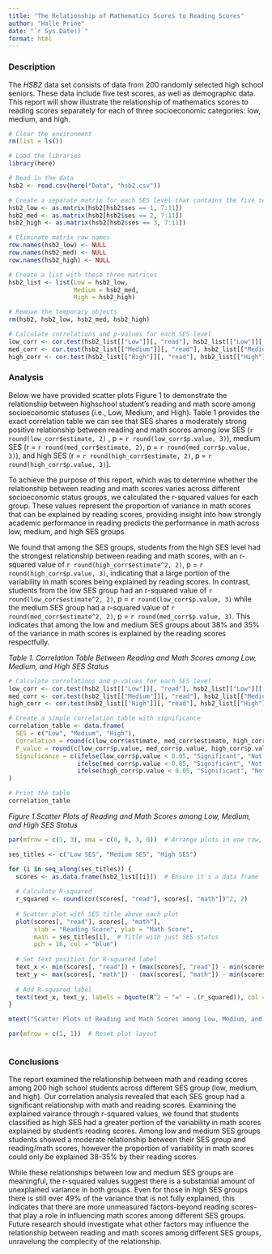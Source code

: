 ```yaml
---
title: "The Relationship of Mathematics Scores to Reading Scores"
author: "Halle Prine"
date: "`r Sys.Date()`"
format: html
---
```


### Description

The *HSB2* data set consists of data from 200 randomly selected high school seniors. These data include five test scores, as well as demographic data. This report will show illustrate the relationship of mathematics scores to reading scores separately for each of three socioeconomic categories: low, medium, and high.

```r
# Clear the environment
rm(list = ls())

# Load the libraries
library(here)

# Read in the data
hsb2 <- read.csv(here("Data", "hsb2.csv"))

# Create a separate matrix for each SES level that contains the five test scores
hsb2_low <- as.matrix(hsb2[hsb2$ses == 1, 7:11])
hsb2_med <- as.matrix(hsb2[hsb2$ses == 2, 7:11])
hsb2_high <- as.matrix(hsb2[hsb2$ses == 3, 7:11])

# Eliminate matrix row names
row.names(hsb2_low) <- NULL
row.names(hsb2_med) <- NULL
row.names(hsb2_high) <- NULL

# Create a list with these three matrices
hsb2_list <- list(Low = hsb2_low,
                  Medium = hsb2_med,
                  High = hsb2_high)

# Remove the temporary objects
rm(hsb2, hsb2_low, hsb2_med, hsb2_high)
```

```r
# Calculate correlations and p-values for each SES level
low_corr <- cor.test(hsb2_list[["Low"]][, "read"], hsb2_list[["Low"]][, "math"])
med_corr <- cor.test(hsb2_list[["Medium"]][, "read"], hsb2_list[["Medium"]][, "math"])
high_corr <- cor.test(hsb2_list[["High"]][, "read"], hsb2_list[["High"]][, "math"])
```

### Analysis 

Below we have provided scatter plots Figure 1 to demonstrate the relationship between highschool student's reading and math score among 
socioeconomic statuses (i.e., Low, Medium, and High). Table 1 provides the exact correlation table we can see that SES shares a moderately strong positive relationship between reading and math scores among low SES (`r round(low_corr$estimate, 2)` , p = `r round(low_corr$p.value, 3)`), medium SES (r = `r round(med_corr$estimate, 2)`, p = `r round(med_corr$p.value, 3)`), and high SES (r = `r round(high_corr$estimate, 2)`, p = `r round(high_corr$p.value, 3)`).

To achieve the purpose of this report, which was to determine whether the relationship between reading and math scores varies across different socioeconomic status groups, we calculated the r-squared values for each group. These values represent the proportion of variance in math scores that can be explained by reading scores, providing insight into how strongly academic performance in reading predicts the performance in math across low, medium, and high SES groups.

We found that among the SES groups, students from the high SES level had the strongest relationship between reading and math scores, with an r-squared value of `r round(high_corr$estimate^2, 2)`, p = `r round(high_corr$p.value, 3)`, indicating that a large portion of the variability in math scores being explained by reading scores. In contrast, students from the low SES group had an r-squared value of `r round(low_corr$estimate^2, 2)`, p = `r round(low_corr$p.value, 3)` while the medium SES group had a r-squared value of `r round(med_corr$estimate^2, 2)`, p = `r round(med_corr$p.value, 3)`. This indicates that among the low and medium SES groups about 38% and 35% of the variance in math scores is explained by the reading scores respectfully.

*Table 1. Correlation Table Between Reading and Math Scores among Low, Medium, and High SES Status*

```r

# Calculate correlations and p-values for each SES level
low_corr <- cor.test(hsb2_list[["Low"]][, "read"], hsb2_list[["Low"]][, "math"])
med_corr <- cor.test(hsb2_list[["Medium"]][, "read"], hsb2_list[["Medium"]][, "math"])
high_corr <- cor.test(hsb2_list[["High"]][, "read"], hsb2_list[["High"]][, "math"])

# Create a simple correlation table with significance
correlation_table <- data.frame(
  SES = c("Low", "Medium", "High"),
  Correlation = round(c(low_corr$estimate, med_corr$estimate, high_corr$estimate), 2),
  P_value = round(c(low_corr$p.value, med_corr$p.value, high_corr$p.value), 3),
  Significance = c(ifelse(low_corr$p.value < 0.05, "Significant", "Not Significant"),
                   ifelse(med_corr$p.value < 0.05, "Significant", "Not Significant"),
                   ifelse(high_corr$p.value < 0.05, "Significant", "Not Significant"))
)

# Print the table
correlation_table

```

*Figure 1.Scatter Plots of Reading and Math Scores among Low, Medium, and High SES Status*

```r

par(mfrow = c(1, 3), oma = c(0, 0, 3, 0))  # Arrange plots in one row, add space for overall title

ses_titles <- c("Low SES", "Medium SES", "High SES")

for (i in seq_along(ses_titles)) {  
  scores <- as.data.frame(hsb2_list[[i]])  # Ensure it's a data frame
  
  # Calculate R-squared
  r_squared <- round(cor(scores[, "read"], scores[, "math"])^2, 2)
  
  # Scatter plot with SES title above each plot
  plot(scores[, "read"], scores[, "math"],  
       xlab = "Reading Score", ylab = "Math Score",  
       main = ses_titles[i],  # Title with just SES status
       pch = 16, col = "blue")  
  
  # Set text position for R-squared label
  text_x <- min(scores[, "read"]) + (max(scores[, "read"]) - min(scores[, "read"])) * 0.05
  text_y <- max(scores[, "math"]) - (max(scores[, "math"]) - min(scores[, "math"])) * 0.1  # 10% from the top
  
  # Add R-squared label
  text(text_x, text_y, labels = bquote(R^2 ~ "=" ~ .(r_squared)), col = "red", cex = 1.2, pos = 4)
}

mtext("Scatter Plots of Reading and Math Scores among Low, Medium, and High SES Status", outer = TRUE, cex = 1.0)  # Overall title

par(mfrow = c(1, 1))  # Reset plot layout



```

### Conclusions 

The report examined the relationship between math and reading scores among 200 high school students across different SES group (low, medium, and high). Our correlation analysis revealed that each SES group had a significant relationship with math and reading scores. Examining the explained vairance through r-squared values, we found that students classified as high SES had a greater portion of the variability in math scores explained by student's reading scores. Among low and medium SES groups students showed a moderate relationship between their SES group and reading/math scores, however the proportion of variability in math scores could only be explained 38-35% by their reading scores. 

While these relationships between low and medium SES groups are meaningful, the r-squared values suggest there is a substantial amount of unexplained variance in both groups. Even for those in high SES groups there is still over 49% of the variance that is not fully explained, this indicates that there are more unmeasured factors-beyond reading scores-that play a role in influencing math scores among different SES groups. Future research should investigate what other factors may influence the relationship between reading and math scores among different SES groups, unravelung the complecity of the relationship. 

